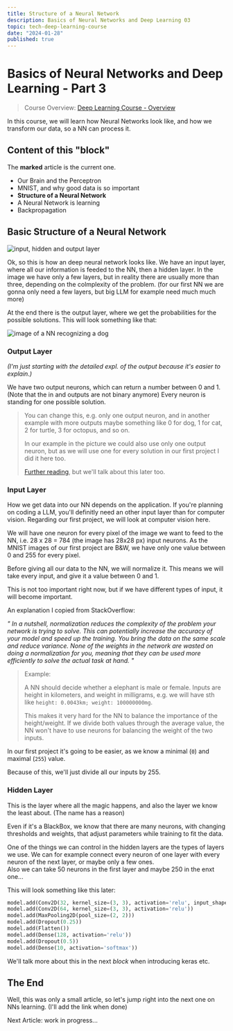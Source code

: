 ```yaml
---
title: Structure of a Neural Network
description: Basics of Neural Networks and Deep Learning 03
topic: tech-deep-learning-course
date: "2024-01-28"
published: true
---
```


# Basics of Neural Networks and Deep Learning - Part 3

> Course Overview: [Deep Learning Course - Overview](/blog/deep-learning-course)

In this course, we will learn how Neural Networks look like, 
and how we transform our data, so a NN can process it.

## Content of this "block"
The **marked** article is the current one.

- Our Brain and the Perceptron
- MNIST, and why good data is so important
- **Structure of a Neural Network**
- A Neural Network is learning
- Backpropagation

## Basic Structure of a Neural Network

![input, hidden and output layer](/blog-images/neural-network-structure.png)

Ok, so this is how an deep neural network looks like. 
We have an input layer, where all our information is feeded to the NN, 
then a hidden layer.
In the image we have only a few layers, but in reality there are usually more than three, 
depending on the colmplexity of the problem. 
(for our first NN we are gonna only need a few layers, but big LLM for example need much much more)

At the end there is the output layer, where we get the probabilities for the possible solutions.
This will look something like that:

![image of a NN recognizing a dog](/blog-images/workflow-neural-net.png)

### Output Layer

*(I'm just starting with the detailed expl. of the output because it's easier to explain.)*

We have two output neurons, which can return a number between 0 and 1. 
(Note that the in and outputs are not binary anymore)
Every neuron is standing for one possible solution.

> You can change this, e.g. only one output neuron,
> and in another example with more outputs maybe something like
> 0 for dog, 1 for cat, 2 for turtle, 3 for octopus, and so on.
>
> In our example in the picture we could also use only one output neuron,
> but as we will use one for every solution in our first project I did it here too.
>
> [Further reading](https://ai.stackexchange.com/questions/13944/one-vs-multiple-output-neurons), 
> but we'll talk about this later too.

### Input Layer

How we get data into our NN depends on the application.
If you're planning on coding a LLM, you'll definitly need an other input layer than for computer vision.
Regarding our first project, we will look at computer vision here.

We will have one neuron for every pixel of the image we want to feed to the NN, 
i.e. 28 x 28 = 784 (the image has 28x28 px) input neurons.
As the MNIST images of our first project are B&W, we have only one value between 0 and 255 for every pixel.

Before giving all our data to the NN, we will normalize it.
This means we will take every input, and give it a value between 0 and 1.

This is not too important right now, 
but if we have different types of input, it will become important.

An explanation I copied from StackOverflow:

*"
In a nutshell, normalization reduces the complexity of the problem your network is trying to solve. 
This can potentially increase the accuracy of your model and speed up the training. 
You bring the data on the same scale and reduce variance. 
None of the weights in the network are wasted on doing a normalization for you, 
meaning that they can be used more efficiently to solve the actual task at hand.
"*

> Example:
>
> A NN should decide whether a elephant is male or female.
> Inputs are height in kilometers, and weight in milligrams,
> e.g. we will have sth like `height: 0.0043km; weight: 100000000mg`.
>
> This makes it very hard for the NN to balance the importance of the height/weight.
> If we divide both values through the average value, 
> the NN won't have to use neurons for balancing the weight of the two inputs.

In our first project it's going to be easier, 
as we know a minimal (`0`) and maximal (`255`) value.

Because of this, we'll just divide all our inputs by 255.

### Hidden Layer

This is the layer where all the magic happens, 
and also the layer we know the least about. (The name has a reason)  

Even if it's a BlackBox, we know that there are many neurons, 
with changing thresholds and weights, 
that adjust parameters while training to fit the data.

One of the things we can control in the hidden layers are the types of layers we use.
We can for example connect every neuron of one layer with every neuron of the next layer,
or maybe only a few ones.  
Also we can take 50 neurons in the first layer and maybe 250 in the enxt one...

This will look something like this later:
```python
model.add(Conv2D(32, kernel_size=(3, 3), activation='relu', input_shape=(28, 28, 1)))
model.add(Conv2D(64, kernel_size=(3, 3), activation='relu'))
model.add(MaxPooling2D(pool_size=(2, 2)))
model.add(Dropout(0.25))
model.add(Flatten())
model.add(Dense(128, activation='relu'))
model.add(Dropout(0.5))
model.add(Dense(10, activation='softmax'))
```

We'll talk more about this in the next *block* when introducing keras etc.

## The End

Well, this was only a small article, so let's jump right into the next one on NNs learning. (I'll add the link when done)

Next Article: work in progress...